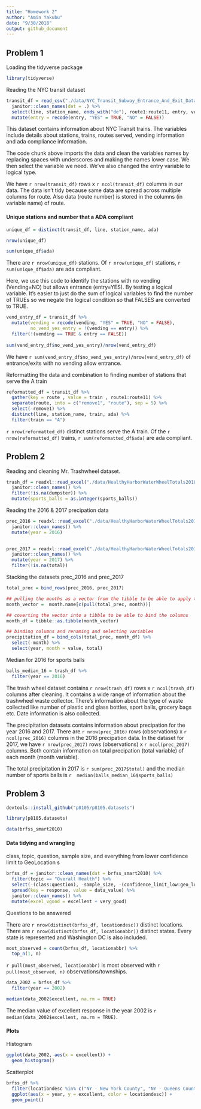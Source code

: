 ```yaml
---
title: "Homework 2"
author: "Amin Yakubu"
date: "9/30/2018"
output: github_document
---
```


## Problem 1

Loading the tidyverse package 

```r
library(tidyverse)
```

Reading the NYC transit dataset 

```r
transit_df = read_csv("./data/NYC_Transit_Subway_Entrance_And_Exit_Data.csv") %>% 
  janitor::clean_names(dat = .) %>% 
  select(line, station_name, ends_with("de"), route1:route11, entry, vending, entrance_type, ada ) %>% 
  mutate(entry = recode(entry, "YES" = TRUE, "NO" = FALSE))
```

This dataset contains information about NYC Transit trains. The variables include details about stations, trains, routes served, vending information and ada compliance information. 

The code chunk above imports the data and clean the variables names by replacing spaces with underscores and making the names lower case. We then select the variable we need. We've also changed the entry variable to logical type. 

We have `r nrow(transit_df)` rows x `r ncol(transit_df)` columns in our data. The data isn't tidy because same data are spread across multiple columns for route. Also data (route number) is stored in the columns (in variable name) of route. 

#### Unique stations and number that a ADA compliant
```r
unique_df = distinct(transit_df, line, station_name, ada)

nrow(unique_df)

sum(unique_df$ada)
```

There are `r nrow(unique_df)` stations. Of  `r nrow(unique_df)` stations,  `r sum(unique_df$ada)` are ada compliant. 


Here, we use this code to identify the stations with no vending (Vending=NO) but allows entrance (entry=YES). By testing a logical variable. It's easier to just do the sum of logical variables to find the number of TRUEs so we negate the logical condition so that FALSES are converted to TRUE. 

```r
vend_entry_df = transit_df %>% 
  mutate(vending = recode(vending, "YES" = TRUE, "NO" = FALSE),
         no_vend_yes_entry = !(vending == entry)) %>% 
  filter(!(vending == TRUE & entry == FALSE))
  
sum(vend_entry_df$no_vend_yes_entry)/nrow(vend_entry_df)
 ```

We have `r sum(vend_entry_df$no_vend_yes_entry)/nrow(vend_entry_df)` of entrance/exits with no vending allow entrance. 

Reformatting the data and combination to finding number of stations that serve the A train

```r
reformatted_df = transit_df %>% 
  gather(key = route , value = train , route1:route11) %>% 
  separate(route, into = c("remove1", "route"), sep = 5) %>% 
  select(-remove1) %>% 
  distinct(line, station_name, train, ada) %>% 
  filter(train == "A")
```

`r nrow(reformatted_df)` distinct stations serve the A train. Of the `r nrow(reformatted_df)` trains, `r sum(reformatted_df$ada)` are ada compliant. 

## Problem 2

Reading and cleaning Mr. Trashwheel dataset. 

```r
trash_df = readxl::read_excel("./data/HealthyHarborWaterWheelTotals2018-7-28.xlsx", sheet = "Mr. Trash Wheel", range = "A2:N258") %>% 
  janitor::clean_names() %>% 
  filter(!is.na(dumpster)) %>% 
  mutate(sports_balls = as.integer(sports_balls))
```

Reading the 2016 & 2017 precipation data

```r
prec_2016 = readxl::read_excel("./data/HealthyHarborWaterWheelTotals2018-7-28.xlsx", sheet = "2016 Precipitation", range = "A2:B14") %>% 
  janitor::clean_names() %>% 
  mutate(year = 2016)
  

prec_2017 = readxl::read_excel("./data/HealthyHarborWaterWheelTotals2018-7-28.xlsx", sheet = "2017 Precipitation", range = "A2:B14") %>% 
  janitor::clean_names() %>% 
  mutate(year = 2017) %>% 
  filter(!is.na(total))
```

Stacking the datasets prec_2016 and prec_2017

```r
total_prec = bind_rows(prec_2016, prec_2017) 

## pulling the months as a vector from the tibble to be able to apply the month.name function
month_vector =  month.name[c(pull(total_prec, month))]

## coverting the vector into a tibble to be able to bind the columns
month_df = tibble::as.tibble(month_vector) 

## binding columns and renaming and selecting variables
precipitation_df = bind_cols(total_prec, month_df) %>% 
  select(-month) %>% 
  select(year, month = value, total)
```

Median for 2016 for sports balls

```r
balls_median_16 = trash_df %>% 
  filter(year == 2016)

```

The trash wheel dataset contains `r nrow(trash_df)` rows x `r ncol(trash_df)` columns after cleaning. It contains a wide range of information about the trashwheel waste collector. There's information about the type of waste collected like number of plastic and glass bottles, sport balls, grocery bags etc. Date information is also collected. 

The precipitation datasets contains information about precipation for the year 2016 and 2017. There are `r nrow(prec_2016)` rows (observations) x `r ncol(prec_2016)` columns in the 2016 precipation data. In the dataset for 2017, we have `r nrow(prec_2017)` rows (observations) x `r ncol(prec_2017)` columns. Both contain information on total precipation (total variable) of each month (month variable).

The total precipitation in 2017 is `r sum(prec_2017$total)` and the median number of sports balls is `r  median(balls_median_16$sports_balls)`

## Problem 3

```r
devtools::install_github("p8105/p8105.datasets")

library(p8105.datasets)

data(brfss_smart2010)

```

#### Data tidying and wrangling

class, topic, question, sample size, and everything from lower confidence limit to GeoLocation
s
```r
brfss_df = janitor::clean_names(dat = brfss_smart2010) %>% 
  filter(topic == "Overall Health") %>% 
  select(-(class:question), -sample_size, -(confidence_limit_low:geo_location)) %>% 
  spread(key = response, value = data_value) %>% 
  janitor::clean_names() %>% 
  mutate(excel_vgood = excellent + very_good)

```

Questions to be answered

There are `r nrow(distinct(brfss_df, locationdesc))` distinct locations. There are `r nrow(distinct(brfss_df, locationabbr))` distinct states. Every state is represented and Washington DC is also included. 

```r
most_observed = count(brfss_df, locationabbr) %>% 
  top_n(1, n) 
```

`r pull(most_observed, locationabbr)` is most observed with `r pull(most_observed, n)` observations/townships. 

```r
data_2002 = brfss_df %>% 
  filter(year == 2002)

median(data_2002$excellent, na.rm = TRUE)

```

The median value of excellent response in the year 2002 is `r median(data_2002$excellent, na.rm = TRUE)`.

#### Plots

Histogram

```r
ggplot(data_2002, aes(x = excellent)) + 
  geom_histogram()
```

Scatterplot

```r
brfss_df %>% 
  filter(locationdesc %in% c("NY - New York County", "NY - Queens County")) %>% 
  ggplot(aes(x = year, y = excellent, color = locationdesc)) +
  geom_point()
```






















